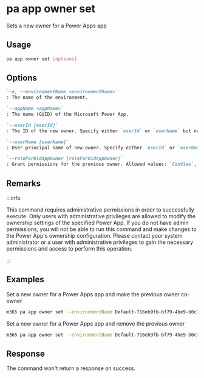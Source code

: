 
# pa app owner set

Sets a new owner for a Power Apps app

## Usage

```sh
pa app owner set [options]
```

## Options

```md definition-list
`-e, --environmentName <environmentName>`
: The name of the environment.

`--appName <appName>`
: The name (GUID) of the Microsoft Power App.

`--userId [userId]`
: The ID of the new owner. Specify either `userId` or `userName` but not both.

`--userName [userName]`
: User principal name of new owner. Specify either `userId` or `userName` but not both.

`--roleForOldAppOwner [roleForOldAppOwner]`
: Grant permissions for the previous owner. Allowed values: `CanView`, `CanEdit`. Don't specify a value to remove the previous owner from the app.
```

<Global />

## Remarks

:::info

This command requires administrative permissions in order to successfully execute. Only users with administrative privileges are allowed to modify the ownership settings of the specified Power App. If you do not have admin permissions, you will not be able to run this command and make changes to the Power App's ownership configuration. Please contact your system administrator or a user with administrative privileges to gain the necessary permissions and access to perform this operation.

:::

## Examples

Set a new owner for a Power Apps app and make the previous owner co-owner

```sh
m365 pa app owner set --environmentName Default-716eb9fb-bf79-4be9-b0c7-900824fcbe25 --appName 7ab97923-4a4d-4467-b030-12071d2b810b --userId c6ee6ed4-0172-4fdc-87a3-cfd9c324de1d --roleForOldAppOwner CanEdit
```

Set a new owner for a Power Apps app and remove the previous owner

```sh
m365 pa app owner set --environmentName Default-716eb9fb-bf79-4be9-b0c7-900824fcbe25 --appName 7ab97923-4a4d-4467-b030-12071d2b810b --userName john.doe@contoso.com
```

## Response

The command won't return a response on success.
